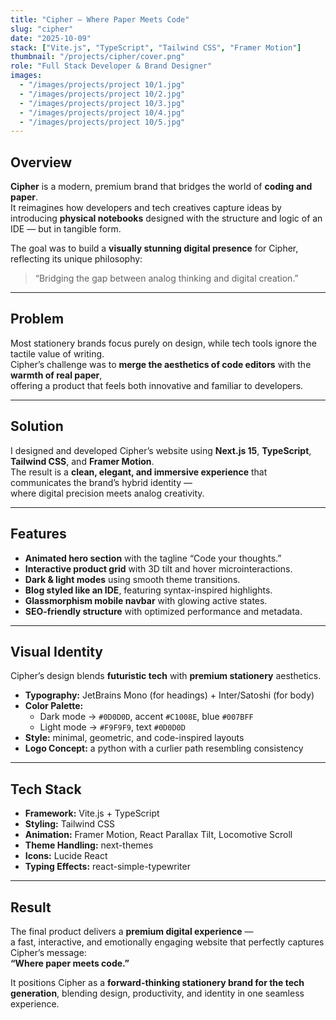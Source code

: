 ```yaml
---
title: "Cipher — Where Paper Meets Code"
slug: "cipher"
date: "2025-10-09"
stack: ["Vite.js", "TypeScript", "Tailwind CSS", "Framer Motion"]
thumbnail: "/projects/cipher/cover.png"
role: "Full Stack Developer & Brand Designer"
images:
  - "/images/projects/project 10/1.jpg"
  - "/images/projects/project 10/2.jpg"
  - "/images/projects/project 10/3.jpg"
  - "/images/projects/project 10/4.jpg"
  - "/images/projects/project 10/5.jpg"
---
```


## Overview
**Cipher** is a modern, premium brand that bridges the world of **coding and paper**.  
It reimagines how developers and tech creatives capture ideas by introducing **physical notebooks** designed with the structure and logic of an IDE — but in tangible form.

The goal was to build a **visually stunning digital presence** for Cipher, reflecting its unique philosophy:  
> “Bridging the gap between analog thinking and digital creation.”

---

## Problem
Most stationery brands focus purely on design, while tech tools ignore the tactile value of writing.  
Cipher’s challenge was to **merge the aesthetics of code editors** with the **warmth of real paper**,  
offering a product that feels both innovative and familiar to developers.

---

## Solution
I designed and developed Cipher’s website using **Next.js 15**, **TypeScript**, **Tailwind CSS**, and **Framer Motion**.  
The result is a **clean, elegant, and immersive experience** that communicates the brand’s hybrid identity —  
where digital precision meets analog creativity.

---

## Features
- **Animated hero section** with the tagline “Code your thoughts.”  
- **Interactive product grid** with 3D tilt and hover microinteractions.  
- **Dark & light modes** using smooth theme transitions.  
- **Blog styled like an IDE**, featuring syntax-inspired highlights.  
- **Glassmorphism mobile navbar** with glowing active states.  
- **SEO-friendly structure** with optimized performance and metadata.

---

## Visual Identity
Cipher’s design blends **futuristic tech** with **premium stationery** aesthetics.  

- **Typography:** JetBrains Mono (for headings) + Inter/Satoshi (for body)  
- **Color Palette:**  
  - Dark mode → `#0D0D0D`, accent `#C1008E`, blue `#007BFF`  
  - Light mode → `#F9F9F9`, text `#0D0D0D`  
- **Style:** minimal, geometric, and code-inspired layouts  
- **Logo Concept:** a python with a curlier path resembling consistency

---

## Tech Stack
- **Framework:** Vite.js + TypeScript  
- **Styling:** Tailwind CSS  
- **Animation:** Framer Motion, React Parallax Tilt, Locomotive Scroll  
- **Theme Handling:** next-themes  
- **Icons:** Lucide React  
- **Typing Effects:** react-simple-typewriter  

---

## Result
The final product delivers a **premium digital experience** —  
a fast, interactive, and emotionally engaging website that perfectly captures Cipher’s message:  
**“Where paper meets code.”**

It positions Cipher as a **forward-thinking stationery brand for the tech generation**, blending design, productivity, and identity in one seamless experience.

